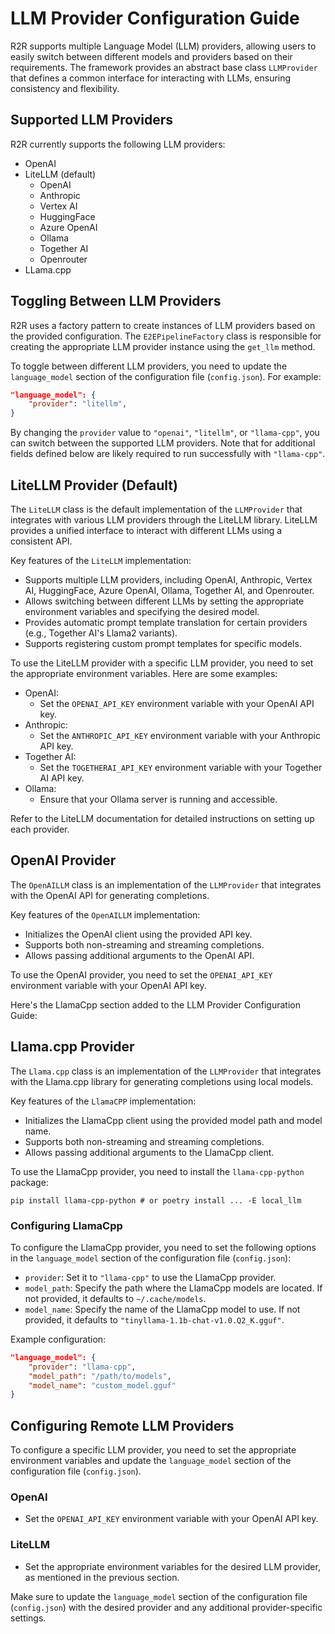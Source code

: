 # LLM Provider Configuration Guide

R2R supports multiple Language Model (LLM) providers, allowing users to easily switch between different models and providers based on their requirements. The framework provides an abstract base class `LLMProvider` that defines a common interface for interacting with LLMs, ensuring consistency and flexibility.

## Supported LLM Providers

R2R currently supports the following LLM providers:

- OpenAI
- LiteLLM (default)
  - OpenAI
  - Anthropic
  - Vertex AI
  - HuggingFace
  - Azure OpenAI
  - Ollama
  - Together AI
  - Openrouter
- LLama.cpp


## Toggling Between LLM Providers

R2R uses a factory pattern to create instances of LLM providers based on the provided configuration. The `E2EPipelineFactory` class is responsible for creating the appropriate LLM provider instance using the `get_llm` method.

To toggle between different LLM providers, you need to update the `language_model` section of the configuration file (`config.json`). For example:

```json
"language_model": {
    "provider": "litellm",
}
```

By changing the `provider` value to `"openai"`, `"litellm"`, or `"llama-cpp"`, you can switch between the supported LLM providers. Note that for additional fields defined below are likely required to run successfully with `"llama-cpp"`.


## LiteLLM Provider (Default)

The `LiteLLM` class is the default implementation of the `LLMProvider` that integrates with various LLM providers through the LiteLLM library. LiteLLM provides a unified interface to interact with different LLMs using a consistent API.

Key features of the `LiteLLM` implementation:

- Supports multiple LLM providers, including OpenAI, Anthropic, Vertex AI, HuggingFace, Azure OpenAI, Ollama, Together AI, and Openrouter.
- Allows switching between different LLMs by setting the appropriate environment variables and specifying the desired model.
- Provides automatic prompt template translation for certain providers (e.g., Together AI's Llama2 variants).
- Supports registering custom prompt templates for specific models.

To use the LiteLLM provider with a specific LLM provider, you need to set the appropriate environment variables. Here are some examples:

- OpenAI:
  - Set the `OPENAI_API_KEY` environment variable with your OpenAI API key.
- Anthropic:
  - Set the `ANTHROPIC_API_KEY` environment variable with your Anthropic API key.
- Together AI:
  - Set the `TOGETHERAI_API_KEY` environment variable with your Together AI API key.
- Ollama:
  - Ensure that your Ollama server is running and accessible.

Refer to the LiteLLM documentation for detailed instructions on setting up each provider.

## OpenAI Provider

The `OpenAILLM` class is an implementation of the `LLMProvider` that integrates with the OpenAI API for generating completions.

Key features of the `OpenAILLM` implementation:

- Initializes the OpenAI client using the provided API key.
- Supports both non-streaming and streaming completions.
- Allows passing additional arguments to the OpenAI API.

To use the OpenAI provider, you need to set the `OPENAI_API_KEY` environment variable with your OpenAI API key.


Here's the LlamaCpp section added to the LLM Provider Configuration Guide:

## Llama.cpp Provider

The `Llama.cpp` class is an implementation of the `LLMProvider` that integrates with the Llama.cpp library for generating completions using local models.

Key features of the `LlamaCPP` implementation:

- Initializes the LlamaCpp client using the provided model path and model name.
- Supports both non-streaming and streaming completions.
- Allows passing additional arguments to the LlamaCpp client.

To use the LlamaCpp provider, you need to install the `llama-cpp-python` package:

```
pip install llama-cpp-python # or poetry install ... -E local_llm
```

### Configuring LlamaCpp

To configure the LlamaCpp provider, you need to set the following options in the `language_model` section of the configuration file (`config.json`):

- `provider`: Set it to `"llama-cpp"` to use the LlamaCpp provider.
- `model_path`: Specify the path where the LlamaCpp models are located. If not provided, it defaults to `~/.cache/models`.
- `model_name`: Specify the name of the LlamaCpp model to use. If not provided, it defaults to `"tinyllama-1.1b-chat-v1.0.Q2_K.gguf"`.

Example configuration:

```json
"language_model": {
    "provider": "llama-cpp",
    "model_path": "/path/to/models",
    "model_name": "custom_model.gguf"
}
```


## Configuring Remote LLM Providers

To configure a specific LLM provider, you need to set the appropriate environment variables and update the `language_model` section of the configuration file (`config.json`).

### OpenAI

- Set the `OPENAI_API_KEY` environment variable with your OpenAI API key.

### LiteLLM

- Set the appropriate environment variables for the desired LLM provider, as mentioned in the previous section.

Make sure to update the `language_model` section of the configuration file (`config.json`) with the desired provider and any additional provider-specific settings.
